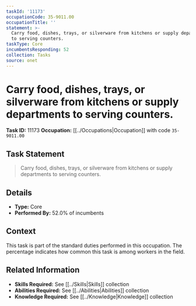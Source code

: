 ```yaml
---
taskId: '11173'
occupationCode: 35-9011.00
occupationTitle: ''
statement: >-
  Carry food, dishes, trays, or silverware from kitchens or supply departments
  to serving counters.
taskType: Core
incumbentsResponding: 52
collection: Tasks
source: onet
---
```

# Carry food, dishes, trays, or silverware from kitchens or supply departments to serving counters.

**Task ID:** 11173
**Occupation:** [[../Occupations|Occupation]] with code `35-9011.00`

## Task Statement

> Carry food, dishes, trays, or silverware from kitchens or supply departments to serving counters.

## Details

- **Type:** Core
- **Performed By:** 52.0% of incumbents

## Context

This task is part of the standard duties performed in this occupation. The percentage indicates how common this task is among workers in the field.

## Related Information

- **Skills Required:** See [[../Skills|Skills]] collection
- **Abilities Required:** See [[../Abilities|Abilities]] collection
- **Knowledge Required:** See [[../Knowledge|Knowledge]] collection
